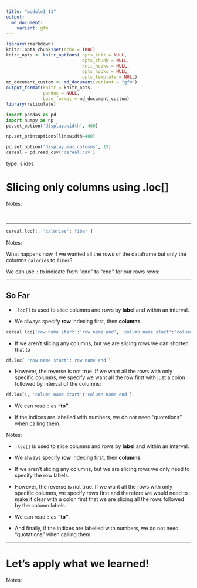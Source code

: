 ```yaml
---
title: "module1_11"
output: 
  md_document:
    variant: gfm
---
```



```r
library(rmarkdown)
knitr::opts_chunk$set(echo = TRUE)
knitr_opts <- knitr_options( opts_knit = NULL,
                             opts_chunk = NULL,
                             knit_hooks = NULL,
                             opts_hooks = NULL,
                             opts_template = NULL)
md_document_custom <- md_document(variant = "gfm")
output_format(knitr = knitr_opts,
              pandoc = NULL,
              base_format = md_document_custom)
library(reticulate)
```


```python
import pandas as pd
import numpy as np
pd.set_option('display.width', 400)

np.set_printoptions(linewidth=400)

pd.set_option('display.max_columns', 15)
cereal = pd.read_csv('cereal.csv')
```

type: slides

# Slicing only columns using .loc[]


Notes: 

<br>

---


```python
cereal.loc[:, 'calories':'fiber']
```


Notes: 

What happens now if we wanted all the rows of the dataframe but only the columns `calories` to `fiber`?

We can use `:` to indicate from "end" to "end" for our rows rows:

---

## So Far
    
- `.loc[]` is used to slice columns and rows by **label** and within an interval.

- We always specify **row** indexing first, then **columns**.
  
 ```python
cereal.loc['row name start':'row name end', 'column name start':'column name end']
```
  
- If we aren’t slicing any columns, but we are slicing rows  we can shorten that to
```python
df.loc[ 'row name start':'row name end']
```

- However, the reverse is not true. If we want all the rows with only specific columns, we specify we want all the row first with just a colon `:` followed by interval of the columns:

```python
df.loc[:, 'column name start':'column name end']
```
- We can read `:` as **"to"**.

- If the indices are labelled with numbers, we do not need "quotations" when calling them.
  
Notes:

- `.loc[]` is used to slice columns and rows by **label** and within an interval.

- We always specify **row** indexing first, then **columns**.

- If we aren’t slicing any columns, but we are slicing rows we only need to specify the row labels.

- However, the reverse is not true. If we want all the rows with only specific columns, we specify rows first and therefore we would need to make it clear with a colon first that we are slicing all the rows followed by the column labels. 

- We can read `:` as **"to"**.

- And finally, if the indices are labelled with numbers, we do not need "quotations" when calling them.

    
---
    
# Let’s apply what we learned!
    
Notes:

<br>

    